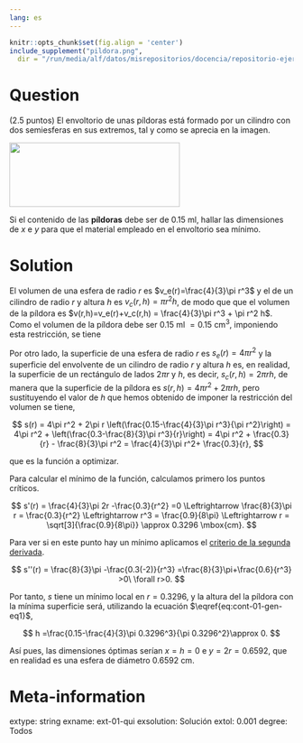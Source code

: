 ```yaml
---
lang: es
---
```


```r
knitr::opts_chunk$set(fig.align = 'center')
include_supplement("pildora.png",
  dir = "/run/media/alf/datos/misrepositorios/docencia/repositorio-ejercicios/img/", recursive = TRUE)
```

Question
========
(2.5 puntos) El envoltorio de unas píldoras está formado por un cilindro con dos semiesferas en sus extremos, tal y como se aprecia en la imagen. 

![](pildora.png){width=8cm height=3cm}

Si el contenido de las **píldoras** debe ser de $0.15$ ml, hallar las dimensiones de $x$ e $y$ para que el material empleado en el envoltorio sea mínimo.

Solution
========
El volumen de una esfera de radio $r$ es $v_e(r)=\frac{4}{3}\pi r^3$ y el de un cilindro de radio $r$ y altura $h$ es $v_c(r,h)=\pi r^2 h$, de modo que que el volumen de la píldora es $v(r,h)=v_e(r)+v_c(r,h) = \frac{4}{3}\pi r^3 + \pi r^2 h$. Como el volumen de la píldora debe ser $0.15$  ml $=0.15$ cm$^3$, imponiendo esta restricción, se tiene

\begin{equation}\label{eq:cont-01-gen-eq1}
v(r,h)=\frac{4}{3}\pi r^3 + \pi r^2 h = 0.15 \Leftrightarrow h = \frac{0.15-\frac{4}{3}\pi r^3}{\pi r^2}.
\end{equation}


Por otro lado, la superficie de una esfera de radio $r$ es $s_e(r)=4\pi r^2$ y la superficie del envolvente de un cilindro de radio $r$ y altura $h$ es, en realidad, la superficie de un rectángulo de lados $2\pi r$ y $h$, es decir, $s_c(r,h) = 2\pi r h$, de manera que la superficie de la píldora es $s(r,h) = 4\pi r^2+2\pi r h$, pero sustituyendo el valor de $h$ que hemos obtenido de imponer la restricción del volumen se tiene,

$$
s(r) = 4\pi r^2 + 2\pi r \left(\frac{0.15-\frac{4}{3}\pi r^3}{\pi r^2}\right) = 4\pi r^2 + \left(\frac{0.3-\frac{8}{3}\pi r^3}{r}\right) = 4\pi r^2 + \frac{0.3}{r} - \frac{8}{3}\pi r^2 = \frac{4}{3}\pi r^2+ \frac{0.3}{r},
$$

que es la función a optimizar.

Para calcular el mínimo de la función, calculamos primero los puntos críticos.

$$
s'(r) = \frac{4}{3}\pi 2r -\frac{0.3}{r^2} =0 \Leftrightarrow \frac{8}{3}\pi r = \frac{0.3}{r^2} \Leftrightarrow r^3 = \frac{0.9}{8\pi} \Leftrightarrow r = \sqrt[3]{\frac{0.9}{8\pi}} \approx 0.3296 \mbox{cm}.
$$

Para ver si en este punto hay un mínimo aplicamos el [criterio de la segunda derivada](https://aprendeconalf.es/analisis-manual/derivadas.html#thm-concavidad).

$$
s''(r) = \frac{8}{3}\pi -\frac{0.3(-2)}{r^3} =\frac{8}{3}\pi+\frac{0.6}{r^3} >0\ \forall r>0.
$$

Por tanto, $s$ tiene un mínimo local en $r=0.3296$, y la altura del la píldora con la mínima superficie será, utilizando la ecuación $\eqref{eq:cont-01-gen-eq1}$, 

$$
h =\frac{0.15-\frac{4}{3}\pi 0.3296^3}{\pi 0.3296^2}\approx 0.
$$

Así pues, las dimensiones óptimas serían $x=h=0$ e $y=2r=0.6592$, que en realidad es una esfera de diámetro $0.6592$ cm.

Meta-information
================
extype: string
exname: ext-01-qui
exsolution: Solución
extol: 0.001
degree: Todos